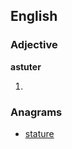 ==English==

===Adjective===
'''astuter'''

# {{comparative of|[[astute]]}}

===Anagrams===
* [[stature#English|stature]]